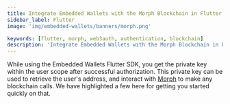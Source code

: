 ```yaml
---
title: Integrate Embedded Wallets with the Morph Blockchain in Flutter
sidebar_label: Flutter
image: 'img/embedded-wallets/banners/morph.png'

keywords: [flutter, morph, web3auth, authentication, blockchain]
description: 'Integrate Embedded Wallets with the Morph Blockchain in Flutter | Embedded Wallets'
---
```



While using the Embedded Wallets Flutter SDK, you get the private key within the user scope after successful authorization. This private key can be used to retrieve the user's address, and interact with [Morph](https://www.morphl2.io/) to make any blockchain calls. We have highlighted a few here for getting you started quickly on that.

<EVMInteraction />

